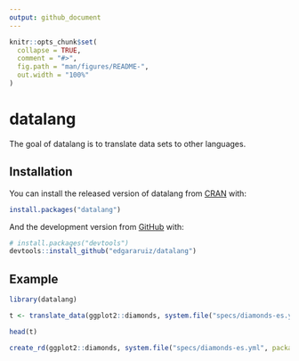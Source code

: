 ```yaml
---
output: github_document
---
```


```r
knitr::opts_chunk$set(
  collapse = TRUE,
  comment = "#>",
  fig.path = "man/figures/README-",
  out.width = "100%"
)
```
# datalang

The goal of datalang is to translate data sets to other languages.

## Installation

You can install the released version of datalang from [CRAN](https://CRAN.R-project.org) with:

``` r
install.packages("datalang")
```

And the development version from [GitHub](https://github.com/) with:

``` r
# install.packages("devtools")
devtools::install_github("edgararuiz/datalang")
```
## Example

```r
library(datalang)

t <- translate_data(ggplot2::diamonds, system.file("specs/diamonds-es.yml", package = "datalang")) 

head(t)
```

```r
create_rd(ggplot2::diamonds, system.file("specs/diamonds-es.yml", package = "datalang")) 
```
 
